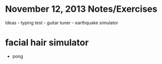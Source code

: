 November 12, 2013 Notes/Exercises
=======================
Ideas
  - typing test
  - guitar tuner
  - earthquake simulator

# facial hair simulator
  - pong